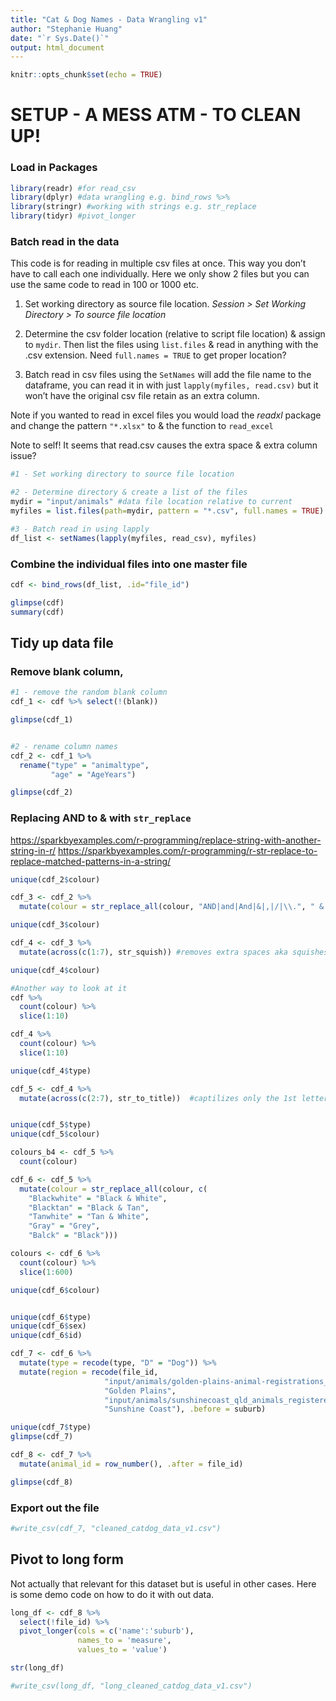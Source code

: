 ```yaml
---
title: "Cat & Dog Names - Data Wrangling v1"
author: "Stephanie Huang"
date: "`r Sys.Date()`"
output: html_document
---
```


```r
knitr::opts_chunk$set(echo = TRUE)
```

# SETUP - A MESS ATM - TO CLEAN UP!

### Load in Packages

```r
library(readr) #for read_csv
library(dplyr) #data wrangling e.g. bind_rows %>%
library(stringr) #working with strings e.g. str_replace
library(tidyr) #pivot_longer

```

### Batch read in the data

This code is for reading in multiple csv files at once. This way you don't have to call each one individually. Here we only show 2 files but you can use the same code to read in 100 or 1000 etc.

1.  Set working directory as source file location. *Session \> Set Working Directory \> To source file location*

2.  Determine the csv folder location (relative to script file location) & assign to `mydir`. Then list the files using `list.files` & read in anything with the .csv extension. Need `full.names = TRUE` to get proper location?

3.  Batch read in csv files using the `SetNames` will add the file name to the dataframe, you can read it in with just `lapply(myfiles, read.csv)` but it won't have the original csv file retain as an extra column.

Note if you wanted to read in excel files you would load the *readxl* package and change the pattern `"*.xlsx"` to & the function to `read_excel`

Note to self! It seems that read.csv causes the extra space & extra column issue?

```r
#1 - Set working directory to source file location

#2 - Determine directory & create a list of the files
mydir = "input/animals" #data file location relative to current
myfiles = list.files(path=mydir, pattern = "*.csv", full.names = TRUE) # lists out csv files

#3 - Batch read in using lapply
df_list <- setNames(lapply(myfiles, read_csv), myfiles)

```

### Combine the individual files into one master file

```r
cdf <- bind_rows(df_list, .id="file_id")

glimpse(cdf)
summary(cdf)

```

## Tidy up data file

### Remove blank column,

```r
#1 - remove the random blank column
cdf_1 <- cdf %>% select(!(blank))

glimpse(cdf_1)


#2 - rename column names
cdf_2 <- cdf_1 %>% 
  rename("type" = "animaltype",
         "age" = "AgeYears")

glimpse(cdf_2)

```

### Replacing AND to & with `str_replace`

<https://sparkbyexamples.com/r-programming/replace-string-with-another-string-in-r/> <https://sparkbyexamples.com/r-programming/r-str-replace-to-replace-matched-patterns-in-a-string/>

```r
unique(cdf_2$colour)

cdf_3 <- cdf_2 %>%
  mutate(colour = str_replace_all(colour, "AND|and|And|&|,|/|\\.", " & "))

unique(cdf_3$colour)

cdf_4 <- cdf_3 %>%
  mutate(across(c(1:7), str_squish)) #removes extra spaces aka squishes down 

unique(cdf_4$colour)

```

```r
#Another way to look at it
cdf %>%
  count(colour) %>%
  slice(1:10)

cdf_4 %>%
  count(colour) %>%
  slice(1:10)
```

```r
unique(cdf_4$type)

cdf_5 <- cdf_4 %>%
  mutate(across(c(2:7), str_to_title))  #captilizes only the 1st letter of the word


unique(cdf_5$type)
unique(cdf_5$colour)

colours_b4 <- cdf_5 %>%
  count(colour) 

cdf_6 <- cdf_5 %>%
  mutate(colour = str_replace_all(colour, c(
    "Blackwhite" = "Black & White",
    "Blacktan" = "Black & Tan",
    "Tanwhite" = "Tan & White",
    "Gray" = "Grey",
    "Balck" = "Black")))

colours <- cdf_6 %>%
  count(colour) %>%
  slice(1:600)

unique(cdf_6$colour)

```

```r


```

```r
unique(cdf_6$type)
unique(cdf_6$sex)
unique(cdf_6$id)

cdf_7 <- cdf_6 %>%
  mutate(type = recode(type, "D" = "Dog")) %>% 
  mutate(region = recode(file_id, 
                     "input/animals/golden-plains-animal-registrations_v2.csv" =
                     "Golden Plains",
                     "input/animals/sunshinecoast_qld_animals_registered_v2.csv" =
                     "Sunshine Coast"), .before = suburb)

unique(cdf_7$type)
glimpse(cdf_7)  

```

```r

cdf_8 <- cdf_7 %>% 
  mutate(animal_id = row_number(), .after = file_id)

glimpse(cdf_8)

```

### Export out the file

```r
#write_csv(cdf_7, "cleaned_catdog_data_v1.csv")

```

## Pivot to long form

Not actually that relevant for this dataset but is useful in other cases. Here is some demo code on how to do it with out data.

```r
long_df <- cdf_8 %>%
  select(!file_id) %>%
  pivot_longer(cols = c('name':'suburb'),
               names_to = 'measure',
               values_to = 'value')

str(long_df)
```

```r
#write_csv(long_df, "long_cleaned_catdog_data_v1.csv")
```
